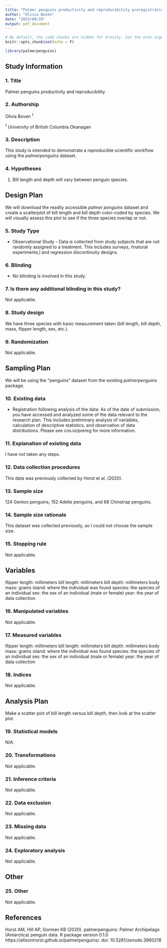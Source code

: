 ```yaml
---
title: "Palmer penguins productivity and reproducibility preregistration"
author: "Olivia Boven"
date: "2023/09/19"
output: pdf_document
---
```


```r
# By default, the code chunks are hidden for brevity. Set the echo argument to TRUE for blocks you want to share the code in the output for. 
knitr::opts_chunk$set(echo = F)
```

```r

library(palmerpenguins)
```

## Study Information

### 1.	Title 

Palmer penguins productivity and reproducibility. 

### 2.	Authorship

Olivia Boven ^1^ 

^1^ University of British Columbia Okanagan

### 3. Description

This study is intended to demonstrate a reproducible scientific workflow using the *palmerpenguins* dataset.

### 4.	Hypotheses

1. Bill length and depth will vary between penguin species.
 
## Design Plan

We will download the readily accessible *palmer penguins* dataset and create a scatterplot of bill length and bill depth color-coded by species. We will visually assess this plot to see if the three species overlap or not.

### 5.	Study Type 

- Observational Study - Data is collected from study subjects that are not randomly assigned to a treatment. This includes surveys, ñnatural experiments,î and regression discontinuity designs.

### 6.	Blinding

- No blinding is involved in this study.

### 7.	Is there any additional blinding in this study?

Not applicable. 

### 8.	Study design

We have three species with basic measurement taken (bill length, bill depth, mass, flipper length, sex, etc.).

### 9.	Randomization

Not applicable. 

## Sampling Plan 

We will be using the "penguins" dataset from the existing *palmerpenguins* package.

### 10. Existing data

- Registration following analysis of the data: As of the date of submission, you have accessed and analyzed some of the data relevant to the research plan. This includes preliminary analysis of variables, calculation of descriptive statistics, and observation of data distributions. Please see cos.io/prereg for more information. 

### 11.	Explanation of existing data

I have not taken any steps.

### 12.	Data collection procedures

This data was previously collected by Horst et al. (2020).

### 13.	Sample size

124 Gentoo penguins, 152 Adelie penguins, and 68 Chinstrap penguins. 

### 14. Sample size rationale 

This dataset was collected previously, so I could not choose the sample size. 

### 15. Stopping rule 

Not applicable. 

## Variables 

flipper length: millimeters
bill length: millimeters
bill depth: millimeters
body mass: grams
island: where the individual was found
species: the species of an individual
sex: the sex of an individual (male or female)
year: the year of data collection

### 16. Manipulated variables

Not applicable. 

### 17. Measured variables 

flipper length: millimeters
bill length: millimeters
bill depth: millimeters
body mass: grams
island: where the individual was found
species: the species of an individual
sex: the sex of an individual (male or female)
year: the year of data collection

### 18. Indices 

Not applicable.

## Analysis Plan

Make a scatter plot of bill length versus bill depth, then look at the scatter plot.

### 19. Statistical models

N/A.

### 20. Transformations 

Not applicable.

### 21. Inference criteria 

Not applicable.

### 22. Data exclusion 

Not applicable.

### 23. Missing data

Not applicable.

### 24. Exploratory analysis

Not applicable.

## Other 

### 25. Other 

Not applicable. 

## References 

Horst AM, Hill AP, Gorman KB (2020). palmerpenguins: Palmer Archipelago (Antarctica) penguin data. R package version 0.1.0 https://allisonhorst.github.io/palmerpenguins/. doi: 10.5281/zenodo.3960218
